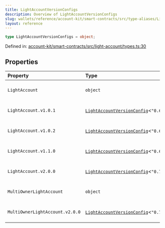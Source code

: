 ```yaml
---
title: LightAccountVersionConfigs
description: Overview of LightAccountVersionConfigs
slug: wallets/reference/account-kit/smart-contracts/src/type-aliases/LightAccountVersionConfigs
layout: reference
---
```


```ts
type LightAccountVersionConfigs = object;
```

Defined in: [account-kit/smart-contracts/src/light-account/types.ts:30](https://github.com/alchemyplatform/aa-sdk/blob/49e74eee8606f480b200b4612d00d950da8a8742/account-kit/smart-contracts/src/light-account/types.ts#L30)

## Properties

| Property                                                   | Type                                                                     | Defined in                                                                                                                                                                                                      |
| :--------------------------------------------------------- | :----------------------------------------------------------------------- | :-------------------------------------------------------------------------------------------------------------------------------------------------------------------------------------------------------------- |
| <a id="lightaccount" /> `LightAccount`                     | `object`                                                                 | [account-kit/smart-contracts/src/light-account/types.ts:31](https://github.com/alchemyplatform/aa-sdk/blob/49e74eee8606f480b200b4612d00d950da8a8742/account-kit/smart-contracts/src/light-account/types.ts#L31) |
| `LightAccount.v1.0.1`                                      | [`LightAccountVersionConfig`](LightAccountVersionConfig.mdx)\<`"0.6.0"`> | [account-kit/smart-contracts/src/light-account/types.ts:32](https://github.com/alchemyplatform/aa-sdk/blob/49e74eee8606f480b200b4612d00d950da8a8742/account-kit/smart-contracts/src/light-account/types.ts#L32) |
| `LightAccount.v1.0.2`                                      | [`LightAccountVersionConfig`](LightAccountVersionConfig.mdx)\<`"0.6.0"`> | [account-kit/smart-contracts/src/light-account/types.ts:33](https://github.com/alchemyplatform/aa-sdk/blob/49e74eee8606f480b200b4612d00d950da8a8742/account-kit/smart-contracts/src/light-account/types.ts#L33) |
| `LightAccount.v1.1.0`                                      | [`LightAccountVersionConfig`](LightAccountVersionConfig.mdx)\<`"0.6.0"`> | [account-kit/smart-contracts/src/light-account/types.ts:34](https://github.com/alchemyplatform/aa-sdk/blob/49e74eee8606f480b200b4612d00d950da8a8742/account-kit/smart-contracts/src/light-account/types.ts#L34) |
| `LightAccount.v2.0.0`                                      | [`LightAccountVersionConfig`](LightAccountVersionConfig.mdx)\<`"0.7.0"`> | [account-kit/smart-contracts/src/light-account/types.ts:35](https://github.com/alchemyplatform/aa-sdk/blob/49e74eee8606f480b200b4612d00d950da8a8742/account-kit/smart-contracts/src/light-account/types.ts#L35) |
| <a id="multiownerlightaccount" /> `MultiOwnerLightAccount` | `object`                                                                 | [account-kit/smart-contracts/src/light-account/types.ts:37](https://github.com/alchemyplatform/aa-sdk/blob/49e74eee8606f480b200b4612d00d950da8a8742/account-kit/smart-contracts/src/light-account/types.ts#L37) |
| `MultiOwnerLightAccount.v2.0.0`                            | [`LightAccountVersionConfig`](LightAccountVersionConfig.mdx)\<`"0.7.0"`> | [account-kit/smart-contracts/src/light-account/types.ts:38](https://github.com/alchemyplatform/aa-sdk/blob/49e74eee8606f480b200b4612d00d950da8a8742/account-kit/smart-contracts/src/light-account/types.ts#L38) |
